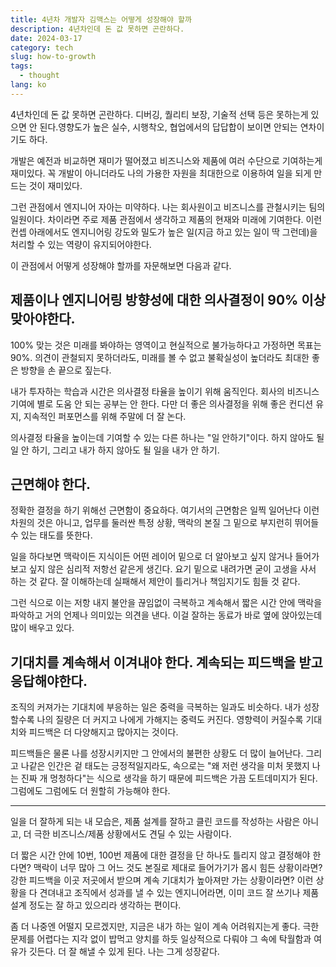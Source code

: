 ```yaml
---
title: 4년차 개발자 김맥스는 어떻게 성장해야 할까
description: 4년차인데 돈 값 못하면 곤란하다.
date: 2024-03-17
category: tech
slug: how-to-growth
tags:
  - thought
lang: ko
---
```


4년차인데 돈 값 못하면 곤란하다. 디버깅, 퀄리티 보장, 기술적 선택 등은 못하는게 있으면 안 된다.영향도가 높은 실수, 시행착오, 협업에서의 답답합이 보이면 안되는 연차이기도 하다.

개발은 예전과 비교하면 재미가 떨어졌고 비즈니스와 제품에 여러 수단으로 기여하는게 재미있다. 꼭 개발이 아니더라도 나의 가용한 자원을 최대한으로 이용하여 일을 되게 만드는 것이 재미있다.

그런 관점에서 엔지니어 자아는 미약하다. 나는 회사원이고 비즈니스를 관철시키는 팀의 일원이다. 차이라면 주로 제품 관점에서 생각하고 제품의 현재와 미래에 기여한다. 이런 컨셉 아래에서도 엔지니어링 강도와 밀도가 높은 일(지금 하고 있는 일이 딱 그런데)을 처리할 수 있는 역량이 유지되어야한다.

이 관점에서 어떻게 성장해야 할까를 자문해보면 다음과 같다.

## 제품이나 엔지니어링 방향성에 대한 의사결정이 90% 이상 맞아야한다.

100% 맞는 것은 미래를 봐야하는 영역이고 현실적으로 불가능하다고 가정하면 목표는 90%. 의견이 관철되지 못하더라도, 미래를 볼 수 없고 불확실성이 높더라도 최대한 좋은 방향을 손 끝으로 짚는다.

내가 투자하는 학습과 시간은 의사결정 타율을 높이기 위해 움직인다. 회사의 비즈니스 기여에 별로 도움 안 되는 공부는 안 한다. 다만 더 좋은 의사결정을 위해 좋은 컨디션 유지, 지속적인 퍼포먼스를 위해 주말에 더 잘 논다.

의사결정 타율을 높이는데 기여할 수 있는 다른 하나는 "일 안하기"이다. 하지 않아도 될 일 안 하기, 그리고 내가 하지 않아도 될 일을 내가 안 하기.

## 근면해야 한다.

정확한 결정을 하기 위해선 근면함이 중요하다. 여기서의 근면함은 일찍 일어난다 이런 차원의 것은 아니고, 업무를 둘러싼 특정 상황, 맥락의 본질 그 밑으로 부지런히 뛰어들 수 있는 태도를 뜻한다.

일을 하다보면 맥락이든 지식이든 어떤 레이어 밑으로 더 알아보고 싶지 않거나 들어가보고 싶지 않은 심리적 저항선 같은게 생긴다. 요기 밑으로 내려가면 굳이 고생을 사서 하는 것 같다. 잘 이해하는데 실패해서 제안이 틀리거나 책임지기도 힘들 것 같다.

그런 식으로 이는 저항 내지 불안을 끊임없이 극복하고 계속해서 짧은 시간 안에 맥락을 파악하고 거의 언제나 의미있는 의견을 낸다. 이걸 잘하는 동료가 바로 옆에 앉아있는데 많이 배우고 있다.

## 기대치를 계속해서 이겨내야 한다. 계속되는 피드백을 받고 응답해야한다.

조직의 커져가는 기대치에 부응하는 일은 중력을 극복하는 일과도 비슷하다. 내가 성장할수록 나의 질량은 더 커지고 나에게 가해지는 중력도 커진다. 영향력이 커질수록 기대치와 피드백은 더 다양해지고 많아지는 것이다.

피드백들은 물론 나를 성장시키지만 그 안에서의 불편한 상황도 더 많이 늘어난다. 그리고 나같은 인간은 겉 태도는 긍정적일지라도, 속으로는 "왜 저런 생각을 미처 못했지 나는 진짜 개 멍청하다"는 식으로 생각을 하기 때문에 피드백은 가끔 도트데미지가 된다. 그럼에도 그럼에도 더 원할히 가능해야 한다.

---

일을 더 잘하게 되는 내 모습은, 제품 설계를 잘하고 클린 코드를 작성하는 사람은 아니고, 더 극한 비즈니스/제품 상황에서도 견딜 수 있는 사람이다.

더 짧은 시간 안에 10번, 100번 제품에 대한 결정을 단 하나도 틀리지 않고 결정해야 한다면? 맥락이 너무 많아 그 어느 것도 본질로 제대로 들어가기가 몹시 힘든 상황이라면? 강한 피드백을 이곳 저곳에서 받으며 계속 기대치가 높아져만 가는 상황이라면? 이런 상황을 다 견뎌내고 조직에서 성과를 낼 수 있는 엔지니어라면, 이미 코드 잘 쓰기나 제품 설계 정도는 잘 하고 있으리라 생각하는 편이다.

좀 더 나중엔 어떨지 모르겠지만, 지금은 내가 하는 일이 계속 어려워지는게 좋다. 극한 문제를 어렵다는 지각 없이 밥먹고 양치를 하듯 일상적으로 다뤄야 그 속에 탁월함과 여유가 깃든다. 더 잘 해낼 수 있게 된다. 나는 그게 성장같다.
